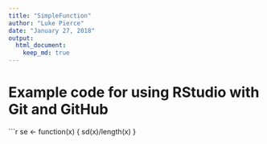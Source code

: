 ---
title: "SimpleFunction"
author: "Luke Pierce"
date: "January 27, 2018"
output:
  html_document:
    keep_md: true
---

# Example code for using RStudio with Git and GitHub

```{r}
se <- function(x) {
  sd(x)/length(x)
  }